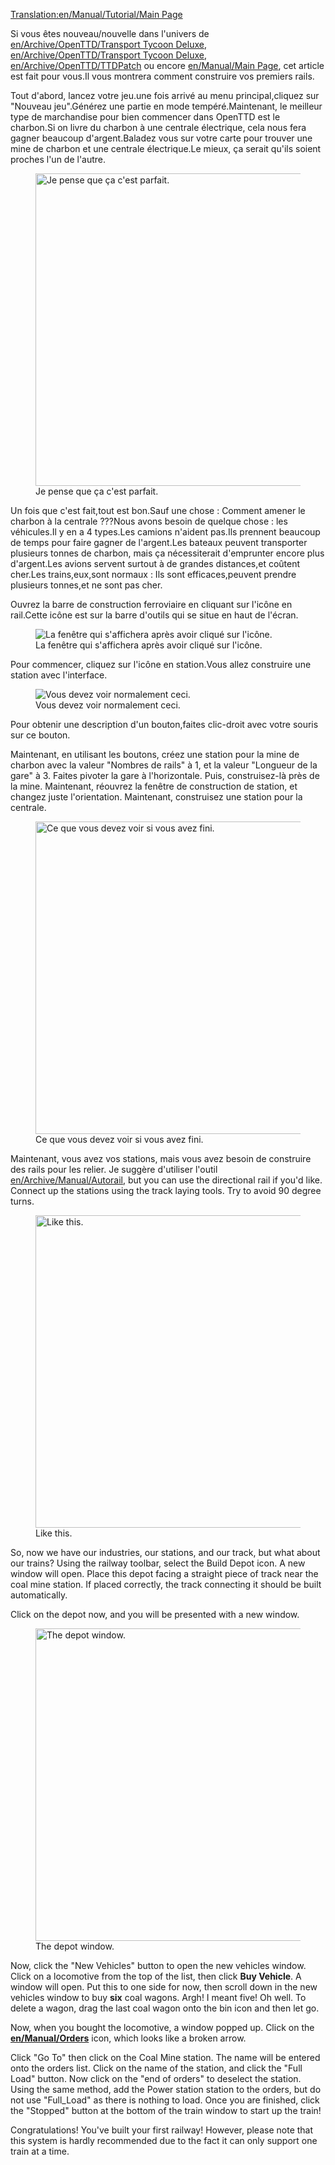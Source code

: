 [[Translation:en/Manual/Tutorial/Main Page]]

{{fr/Traduction|en/Manual/Tutorial/Main Page|50}}

Si vous êtes nouveau/nouvelle dans l'univers de [[en/Archive/OpenTTD/Transport Tycoon Deluxe]], [[en/Archive/OpenTTD/Transport Tycoon Deluxe]], [[en/Archive/OpenTTD/TTDPatch]] ou encore [[en/Manual/Main Page]], cet article est fait pour vous.Il vous montrera comment construire vos premiers rails.

Tout d'abord, lancez votre jeu.une fois arrivé au menu principal,cliquez sur "Nouveau jeu".Générez une partie en mode tempéré.Maintenant, le meilleur type de marchandise pour bien commencer dans OpenTTD est le charbon.Si on livre du charbon à une centrale électrique, cela nous fera gagner beaucoup d'argent.Baladez vous sur votre carte pour trouver une mine de charbon et une centrale électrique.Le mieux, ça serait qu'ils soient proches l'un de l'autre.

[[File:en/Manual/Tutorial/Tutorial1.png|thumb|500px|center|Je pense que ça c'est parfait.]]

Un fois que c'est fait,tout est bon.Sauf une chose : Comment amener le charbon à la centrale ???Nous avons besoin de quelque chose : les véhicules.Il y en a 4 types.Les camions n'aident pas.Ils prennent beaucoup de temps pour faire gagner de l'argent.Les bateaux peuvent transporter plusieurs tonnes de charbon, mais ça nécessiterait d'emprunter encore plus d'argent.Les avions servent surtout à de grandes distances,et coûtent cher.Les trains,eux,sont normaux : Ils sont efficaces,peuvent prendre plusieurs tonnes,et ne sont pas cher.

Ouvrez la barre de construction ferroviaire en cliquant sur l'icône en rail.Cette icône est sur la barre d'outils qui se situe en haut de l'écran.

[[File:en/Manual/Railroad Construction.png|center|La fenêtre qui s'affichera après avoir cliqué sur l'icône.]]

Pour commencer, cliquez sur l'icône en station.Vous allez construire une station avec l'interface.

[[File:en/Manual/Stationgui.png|center|frame|Vous devez voir normalement ceci.]]

Pour obtenir une description d'un bouton,faites clic-droit avec votre souris sur ce bouton.

Maintenant, en utilisant les boutons, créez une station pour la mine de charbon avec la valeur "Nombres de rails" à 1, et la valeur "Longueur de la gare" à 3. Faites pivoter la gare à l'horizontale. Puis, construisez-là près de la mine. Maintenant, réouvrez la fenêtre de construction de station, et changez juste l'orientation. Maintenant, construisez une station pour la centrale.

[[File:en/Manual/Tutorial/Tutorial2.png|thumb|500px|center|Ce que vous devez voir si vous avez fini.]]

Maintenant, vous avez vos stations, mais vous avez besoin de construire des rails pour les relier. Je suggère d'utiliser l'outil [[en/Archive/Manual/Autorail]], but you can use the directional rail if you'd like. Connect up the stations using the track laying tools. Try to avoid 90 degree turns.

[[File:en/Manual/Tutorial/Tutorial3.png|thumb|500px|center|Like this.]]

So, now we have our industries, our stations, and our track, but what about our trains? Using the railway toolbar, select the Build Depot icon. A new window will open. Place this depot facing a straight piece of track near the coal mine station. If placed correctly, the track connecting it should be built automatically.

Click on the depot now, and you will be presented with a new window.

[[File:en/Manual/Tutorial/Tutorial4.png|thumb|500px|center|The depot window.]]

Now, click the "New Vehicles" button to open the new vehicles window. Click on a locomotive from the top of the list, then click '''Buy Vehicle'''. A window will open. Put this to one side for now, then scroll down in the new vehicles window to buy '''six''' coal wagons. Argh! I meant five! Oh well. To delete a wagon, drag the last coal wagon onto the bin icon and then let go. 

Now, when you bought the locomotive, a window popped up. Click on the '''[[en/Manual/Orders]]''' icon, which looks like a broken arrow.

Click "Go To" then click on the Coal Mine station. The name will be entered onto the orders list. Click on the name of the station, and click the "Full Load" button. Now click on the "end of orders" to deselect the station. Using the same method, add the Power station station to the orders, but do not use "Full_Load" as there is nothing to load. Once you are finished, click the "Stopped" button at the bottom of the train window to start up the train!

Congratulations! You've built your first railway! However, please note that this system is hardly recommended due to the fact it can only support one train at a time.